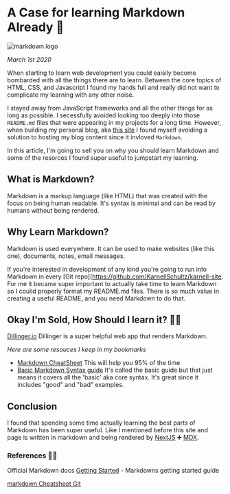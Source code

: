 
<heading>

# A Case for learning Markdown Already 🔽  

![markdown logo](https://cdn4.iconfinder.com/data/icons/logos-and-brands-1/512/205_Markdown_logo_logos-512.png)

</heading>


*March 1st 2020*



When starting to learn web development you could eaisily become bombarded with all the things there are to learn. Between the core topics of HTML, CSS, and Javascript I found my hands full and really did not want to complicate my learning with any other noise.

I stayed away from JavaScript frameworks and all the other things for as long as possible. I secessfully avoided looking too deeply into those `README.md` files that were appearing in my projects for a long time. However, when building my personal blog, aka [this site](/) I found myself avoiding a solution to hosting my blog content since it invloved `Markdown`.

In this article, I'm going to sell you on why you should learn Markdown and some of the resorces I found super useful to jumpstart my learning.

## What is Markdown?

Markdown is a markup language (like HTML) that was created with the focus on being human readable. It's syntax is minimal and can be read by humans without being rendered. 

## Why Learn Markdown?

Markdown is used everywhere. It can be used to make websites (like this one), documents, notes, email messages.

If you're interested in development of any kind you're going to run into Markdown in every [Git repo](https://github.com/KarnellSchultz/karnell-site. For me it became super important to actually take time to learn Markdown so I couild properly format my README.md files. There is so much value in creating a useful README, and you need Markdown to do that. 

## Okay I'm Sold, How Should I learn it? 🧑‍🏫

[Dillinger.io](https://dillinger.io/) Dillinger is a super helpful web app that renders Markdown.

*Here are some resouces I keep in my bookmarks*

- [Markdown CheatSheet](https://www.markdownguide.org/cheat-sheet/) This will help you 95% of the time
- [Basic Markdown Syntax guide](https://www.markdownguide.org/basic-syntax) It's called the basic guide but that just means it covers all the 'basic' aka core syntax. It's great since it includes "good" and "bad" examples. 


## Conclusion

I found that spending some time actually learning the best parts of Markdown has been super useful. Like I mentioned before this site and page is written in markdown and being rendered by [NextJS](https://nextjs.org/) ➕ [MDX](https://mdxjs.com/). 

### References 👩‍💻

Official Markdown docs [Getting Started](https://www.markdownguide.org/getting-started/) - Markdowns getting started guide

[markdown Cheatsheet Git](https://github.com/adam-p/markdown-here/wiki/Markdown-Cheatsheet#links)